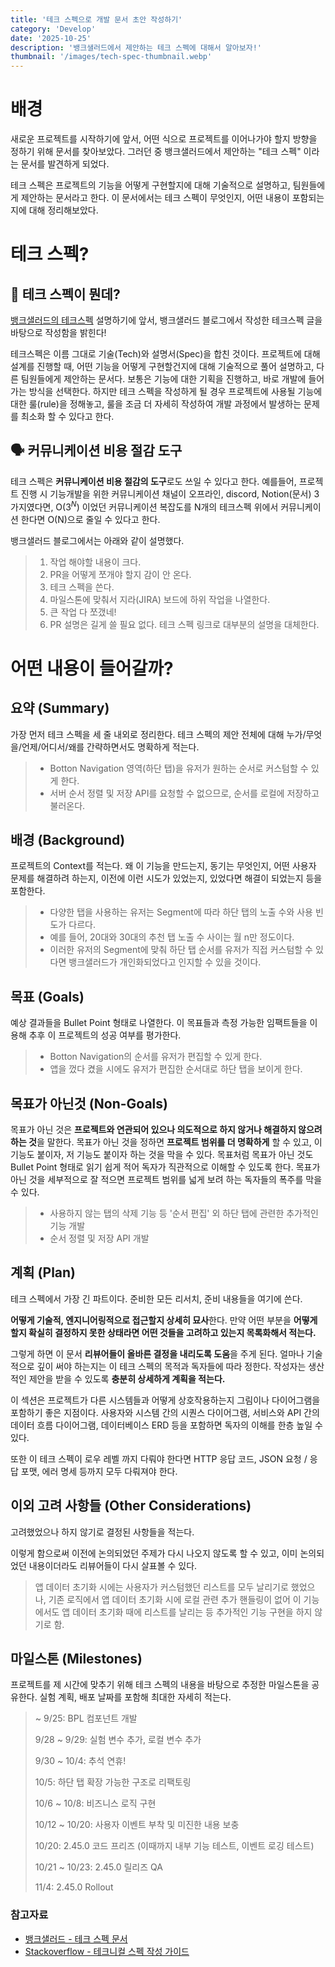 ```yaml
---
title: '테크 스펙으로 개발 문서 초안 작성하기'
category: 'Develop'
date: '2025-10-25'
description: '뱅크샐러드에서 제안하는 테크 스펙에 대해서 알아보자!'
thumbnail: '/images/tech-spec-thumbnail.webp'
---
```


# 배경

새로운 프로젝트를 시작하기에 앞서, 어떤 식으로 프로젝트를 이어나가야 할지 방향을
정하기 위해 문서를 찾아보았다. 그러던 중 뱅크샐러드에서 제안하는 "테크 스펙"
이라는 문서를 발견하게 되었다.

테크 스펙은 프로젝트의 기능을 어떻게 구현할지에 대해 기술적으로 설명하고,
팀원들에게 제안하는 문서라고 한다. 이 문서에서는 테크 스펙이 무엇인지, 어떤
내용이 포함되는지에 대해 정리해보았다.

# 테크 스펙?

## 🤔 테크 스펙이 뭔데?

[뱅크샐러드의 테크스펙](https://blog.banksalad.com/tech/we-work-by-tech-spec/)
설명하기에 앞서, 뱅크샐러드 블로그에서 작성한 테크스펙 글을 바탕으로 작성함을
밝힌다!

테크스펙은 이름 그대로 기술(Tech)와 설명서(Spec)을 합친 것이다. 프로젝트에 대해
설계를 진행할 때, 어떤 기능을 어떻게 구현할건지에 대해 기술적으로 풀어 설명하고,
다른 팀원들에게 제안하는 문서다. 보통은 기능에 대한 기획을 진행하고, 바로 개발에
들어가는 방식을 선택한다. 하지만 테크 스펙을 작성하게 될 경우 프로젝트에 사용될
기능에 대한 룰(rule)을 정해놓고, 룰을 조금 더 자세히 작성하여 개발 과정에서
발생하는 문제를 최소화 할 수 있다고 한다.

## 🗣️ 커뮤니케이션 비용 절감 도구

테크 스펙은 **커뮤니케이션 비용 절감의 도구**로도 쓰일 수 있다고 한다. 예를들어,
프로젝트 진행 시 기능개발을 위한 커뮤니케이션 채널이 오프라인, discord,
Notion(문서) 3가지였다면, O($3^N$) 이었던 커뮤니케이션 복잡도를 N개의 테크스펙
위에서 커뮤니케이션 한다면 O(N)으로 줄일 수 있다고 한다.

뱅크샐러드 블로그에서는 아래와 같이 설명했다.

> 1. 작업 해야할 내용이 크다.
> 2. PR을 어떻게 쪼개야 할지 감이 안 온다.
> 3. 테크 스펙을 쓴다.
> 4. 마일스톤에 맞춰서 지라(JIRA) 보드에 하위 작업을 나열한다.
> 5. 큰 작업 다 쪼갰네!
> 6. PR 설명은 길게 쓸 필요 없다. 테크 스펙 링크로 대부분의 설명을 대체한다.

# 어떤 내용이 들어갈까?

## 요약 (Summary)

가장 먼저 테크 스펙을 세 줄 내외로 정리한다. 테크 스펙의 제안 전체에 대해
누가/무엇을/언제/어디서/왜를 간략하면서도 명확하게 적는다.

> - Botton Navigation 영역(하단 탭)을 유저가 원하는 순서로 커스텀할 수 있게
>   한다.
> - 서버 순서 정렬 및 저장 API를 요청할 수 없으므로, 순서를 로컬에 저장하고
>   불러온다.

## 배경 (Background)

프로젝트의 Context를 적는다. 왜 이 기능을 만드는지, 동기는 무엇인지, 어떤 사용자
문제를 해결하려 하는지, 이전에 이런 시도가 있었는지, 있었다면 해결이 되었는지
등을 포함한다.

> - 다양한 탭을 사용하는 유저는 Segment에 따라 하단 탭의 노출 수와 사용 빈도가
>   다르다.
> - 예를 들어, 20대와 30대의 추천 탭 노출 수 사이는 월 n만 정도이다.
> - 이러한 유저의 Segment에 맞춰 하단 탭 순서를 유저가 직접 커스텀할 수 있다면
>   뱅크샐러드가 개인화되었다고 인지할 수 있을 것이다.

## 목표 (Goals)

예상 결과들을 Bullet Point 형태로 나열한다. 이 목표들과 측정 가능한 임팩트들을
이용해 추후 이 프로젝트의 성공 여부를 평가한다.

> - Botton Navigation의 순서를 유저가 편집할 수 있게 한다.
> - 앱을 껐다 켰을 시에도 유저가 편집한 순서대로 하단 탭을 보이게 한다.

## 목표가 아닌것 (Non-Goals)

목표가 아닌 것은 **프로젝트와 연관되어 있으나 의도적으로 하지 않거나 해결하지
않으려 하는 것**을 말한다. 목표가 아닌 것을 정하면 **프로젝트 범위를 더
명확하게** 할 수 있고, 이 기능도 붙이자, 저 기능도 붙이자 하는 것을 막을 수
있다. 목표처럼 목표가 아닌 것도 Bullet Point 형태로 읽기 쉽게 적어 독자가
직관적으로 이해할 수 있도록 한다. 목표가 아닌 것을 세부적으로 잘 적으면 프로젝트
범위를 넓게 보려 하는 독자들의 폭주를 막을 수 있다.

> - 사용하지 않는 탭의 삭제 기능 등 '순서 편집' 외 하단 탭에 관련한 추가적인
>   기능 개발
> - 순서 정렬 및 저장 API 개발

## 계획 (Plan)

테크 스펙에서 가장 긴 파트이다. 준비한 모든 리서치, 준비 내용들을 여기에 쓴다.

**어떻게 기술적, 엔지니어링적으로 접근할지 상세히 묘사**한다. 만약 어떤 부분을
**어떻게 할지 확실히 결정하지 못한 상태라면 어떤 것들을 고려하고 있는지
목록화해서 적는다.**

그렇게 하면 이 문서 **리뷰어들이 올바른 결정을 내리도록 도움**을 주게 된다.
얼마나 기술적으로 깊이 써야 하는지는 이 테크 스펙의 목적과 독자들에 따라 정한다.
작성자는 생산적인 제안을 받을 수 있도록 **충분히 상세하게 계획을 적는다.**

이 섹션은 프로젝트가 다른 시스템들과 어떻게 상호작용하는지 그림이나 다이어그램을
포함하기 좋은 지점이다. 사용자와 시스템 간의 시퀀스 다이어그램, 서비스와 API
간의 데이터 흐름 다이어그램, 데이터베이스 ERD 등을 포함하면 독자의 이해를 한층
높일 수 있다.

또한 이 테크 스펙이 로우 레벨 까지 다뤄야 한다면 HTTP 응답 코드, JSON 요청 /
응답 포맷, 에러 명세 등까지 모두 다뤄져야 한다.

## 이외 고려 사항들 (Other Considerations)

고려했었으나 하지 않기로 결정된 사항들을 적는다.

이렇게 함으로써 이전에 논의되었던 주제가 다시 나오지 않도록 할 수 있고, 이미
논의되었던 내용이더라도 리뷰어들이 다시 살표볼 수 있다.

> 앱 데이터 초기화 시에는 사용자가 커스텀했던 리스트를 모두 날리기로 했었으나,
> 기존 로직에서 앱 데이터 초기화 시에 로컬 관련 추가 핸들링이 없어 이 기능에서도
> 앱 데이터 초기화 때에 리스트를 날리는 등 추가적인 기능 구현을 하지 않기로 함.

## 마일스톤 (Milestones)

프로젝트를 제 시간에 맞추기 위해 테크 스펙의 내용을 바탕으로 추정한 마일스톤을
공유한다. 실험 계획, 배포 날짜를 포함해 최대한 자세히 적는다.

> ~ 9/25: BPL 컴포넌트 개발
>
> 9/28 ~ 9/29: 실험 변수 추가, 로컬 변수 추가
>
> 9/30 ~ 10/4: 추석 연휴!
>
> 10/5: 하단 탭 확장 가능한 구조로 리팩토링
>
> 10/6 ~ 10/8: 비즈니스 로직 구현
>
> 10/12 ~ 10/20: 사용자 이벤트 부착 및 미진한 내용 보충
>
> 10/20: 2.45.0 코드 프리즈 (이때까지 내부 기능 테스트, 이벤트 로깅 테스트)
>
> 10/21 ~ 10/23: 2.45.0 릴리즈 QA
>
> 11/4: 2.45.0 Rollout

### 참고자료

- [뱅크샐러드 - 테크 스펙 문서](https://blog.banksalad.com/tech/we-work-by-tech-spec/)
- [Stackoverflow - 테크니컬 스펙 작성 가이드](https://stackoverflow.blog/2020/04/06/a-practical-guide-to-writing-technical-specs/)
